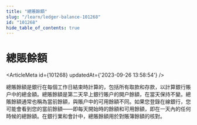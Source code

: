 ```yaml
---
title: "總賬餘額"
slug: "/learn/ledger-balance-101268"
id: "101268"
hide_table_of_contents: true
---
```



# 總賬餘額

<ArticleMeta id={101268} updatedAt={'2023-09-26 13:58:54'} />
<div className='border-solid border-b border-t-0 my-4 border-[var(--ifm-color-gray-300)]' />

總賬餘額是銀行在每個工作日結束時計算的，包括所有取款和存款，以計算銀行賬户中的總金額。總賬餘額是第二天早上銀行賬户的開户餘額，在當天保持不變。總賬餘額通常也稱為當前餘額，與賬户中的可用餘額不同。如果您登錄在線銀行，您可能會看到您的當前餘額——即每天開始時的餘額和可用餘額，即在一天內的任何時候的總餘額。在銀行業和會計中，總賬餘額用於對賬簿餘額的核對。
